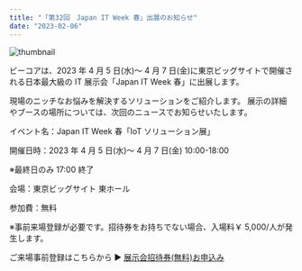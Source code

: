 ```yaml
---
title: "「第32回　Japan IT Week 春」出展のお知らせ"
date: "2023-02-06"
---
```


![thumbnail](../images/News/japan_IT_week_spring.png)

ビーコアは、2023 年 4 月 5 日(水)～ 4 月 7 日(金)に東京ビッグサイトで開催される日本最大級の IT 展示会「Japan IT Week 春」に出展します。

現場のニッチなお悩みを解決するソリューションをご紹介します。
展示の詳細やブースの場所については、次回のニュースでお知らせいたします。

イベント名：Japan IT Week 春「IoT ソリューション展」

開催日時：2023 年 4 月 5 日(水)～ 4 月 7 日(金) 10:00-18:00

※最終日のみ 17:00 終了

会場：東京ビッグサイト 東ホール

参加費：無料

※事前来場登録が必要です。招待券をお持ちでない場合、入場料￥ 5,000/人が発生します。

ご来場事前登録はこちらから ▶︎ [展示会招待券(無料)お申込み](https://entry.reedexpo.co.jp/expo/DDES/?lg=jp&tp=inv&ec=ITW&em=hp_top&_ga=2.26847103.318127106.1675661069-735499667.1674110470)

